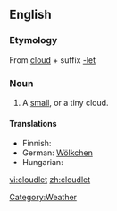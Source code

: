 ==English==

===Etymology===
From [[cloud]] + suffix [[-let]]

===Noun===
{{en-noun}}

# A [[small]], or a tiny cloud.

====Translations====
{{trans-top|a small cloud}}
* Finnish: {{t-|fi|pilvenhattara}}
* German: [[Wölkchen]] {{n}}
* Hungarian: {{t|hu|felhőcske}}
{{trans-mid}}
{{trans-bottom}}

[[Category:Weather]]

[[vi:cloudlet]]
[[zh:cloudlet]]